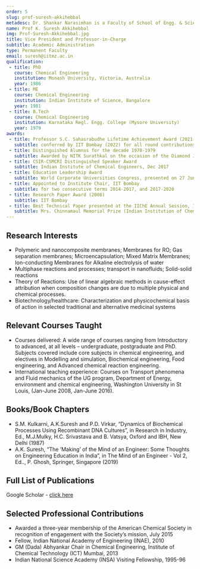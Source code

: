 ```yaml
---
order: 5
slug: prof-suresh-akkihebbal
metadesc: Dr. Shankar Narasimhan is a Faculty of School of Engg. & Science at IIT Madras Zanzibar. Learn More.
name: Prof K. Suresh Akkihebbal
img: Prof-Suresh-Akkihebbal.jpg
title: Vice President and Professor-in-Charge
subtitle: Academic Administration
type: Permanent Faculty
email: suresh@iitmz.ac.in
qualification:
 - title: PhD
   course: Chemical Engineering
   institution: Monash University, Victoria, Australia
   year: 1986
 - title: ME
   course: Chemical Engineering
   institution: Indian Institute of Science, Bangalore
   year: 1981
 - title: B.Tech
   course: Chemical Engineering
   institution: Karnataka Regl. Engg. College (Mysore University)
   year: 1979
awards:
 - title: Professor S.C. Sahasrabudhe Lifetime Achievement Award (2021-22)
   subtitle: conferred by IIT Bombay (2022) for all round contributions in Teaching, Research and Administration
 - title: Distinguished Alumnus for the decade 1970-1979
   subtitle: Awarded by NITK Surathkal on the occasion of the Diamond Jubilee of the Institute, Aug 06, 2019
 - title: CSIR-CSMCRI Distinguished Speaker Award
   subtitle: Indian Institute of Chemical Engineers, Dec 2017
 - title: Education Leadership Award
   subtitle: World Corporate Universities Congress, presented on 27 June 2014
 - title: Appointed to Institute Chair, IIT Bombay
   subtitle: for two consecutive terms 2014-2017, and 2017-2020
 - title: Research Paper Award (2008)
   subtitle: IIT Bombay
 - title: Best Technical Paper presented at the IIChE Annual Session, 1981
   subtitle: Mrs. Chinnamaul Memorial Prize (Indian Institution of Chemical Engineers)
---
```


<section>
    <h2>Research Interests</h2>
    <ul>
        <li>Polymeric and nanocomposite membranes; Membranes for RO; Gas separation membranes; Microencapsulation; Mixed Matrix Membranes; Ion-conducting Membranes for Alkaline electrolysis of water</li>
        <li>Multiphase reactions and processes; transport in nanofluids; Solid-solid reactions</li>
        <li>Theory of Reactions: Use of linear algebraic methods in cause-effect attribution when composition changes are due to multiple physical and chemical processes.</li>
        <li>Biotechnology/healthcare: Characterization and physicochemical basis of action in selected traditional and alternative medicinal systems</li>
    </ul>
</section>

<section>
    <h2>Relevant Courses Taught</h2>
    <ul>
        <li>Courses delivered: A wide range of courses ranging from Introductory to advanced, at all levels – undergraduate, postgraduate and PhD. Subjects covered include core subjects in chemical engineering, and electives in Modelling and simulation, Biochemical engineering, Food engineering, and Advanced chemical reaction engineering.</li>
        <li>International teaching experience: Courses on Transport phenomena and Fluid mechanics of the UG program, Department of Energy, environment and chemical engineering, Washington University in St Louis, (Jan-June 2008, Jan-June 2016). </li>
    </ul>
</section>

<Papers>
    <Paper
        title="Electrochemical Impedance based Characterization of Membrane Separators"
        authors={["R Gupta", "A Sarkar", "AK Suresh", "B Suthar"]}
        publisher="ECS Advances 4 (1), 014501"
        year="2025"
    />
        <Paper
        title="A kinetic analysis to delineate the effect of catalyst pre-treatment on the performance of Pd/Al2O3 in glycerol oxidation"
        authors={["JH Jhaveri", "SM Mahajani", "AK Suresh"]}
        publisher="Molecular Catalysis 565, 114350"
        year="2024"
    />
        <Paper
        title="Intricacies of CO 2 removal from mixed gases and biogas using polysulfone/ZIF-8 mixed matrix membranes–part 1: experimental"
        authors={["S Negi", "AK Suresh"]}
        publisher="RSC advances 14 (42), 30529-30542"
        year="2024"
    />
        <Paper
        title="Reaction Regimes in Interfacial Polyamidation and Their Effect on Film Properties"
        authors={["AK Suresh", "P Jha"]}
        publisher="2023 AIChE Annual Meeting"
        year="2023"
    />
        <Paper
        title="Performance Assessment of Dense and Asymmetric Polymeric Membranes with Metal Organic Framework As Fillers for Biogas Enrichment"
        authors={["S Negi", "AK Suresh"]}
        publisher="2023 AIChE Annual Meeting"
        year="2023"
    />
        <Paper
        title="Thermodynamic Aspects of Membrane Synthesis: Application to Biogas Enrichment"
        authors={["S Negi", "AK Suresh"]}
        publisher="Industrial & Engineering Chemistry Research 62 (37), 15120-15135"
        year="2023"
    />
        <Paper
        title="Absorption of CO2 in Nanofluids: Influence of the Material Density of Nanoparticles and a Correlating Principle"
        authors={["T Ramprasad", "AK Suresh"]}
        publisher="Industrial & Engineering Chemistry Research 62 (37), 15120-15135"
        year="2023"
    />
        <Paper
        title="Enhanced Battery Life with Supercapacitor Applied to Renewable Energy Based Electric Vehicles"
        authors={["R Katuri", "SLV Kumar", "K Suresh"]}
        publisher="Journal of New Materials for Electrochemical Systems 26 (3)"
        year="2023"
    />
        <Paper
        title="Catalytic oxidation of glycerol in alkaline medium–Influence of mass transport limitations"
        authors={["A Namdeo", "JH Jhaveri", "SM Mahajani", "AK Suresh"]}
        publisher="The Canadian Journal of Chemical Engineering 101 (4), 2060-2074"
        year="2023"
    />
        <Paper
        title="A modelling study of interfacial polyamidation"
        authors={["P Jha", "AK Suresh"]}
        publisher="Applied Surface Science 613, 155889"
        year="2023"
    />
        <Paper
        title="Membranes for gas separation: Influence of thermodynamic factors in membrane synthesis"
        authors={["S Negi", "S Akkihebbal"]}
        publisher="Authorea Preprints"
        year="2023"
    />
    
</Papers>

<section>
    <h2>Books/Book Chapters</h2>
    <ul>
        <li>S.M. Kulkarni, A.K.Suresh and P.D. Virkar, “Dynamics of Biochemical Processes Using Recombinant DNA Cultures”, in Research in Industry, Ed., M.J.Mulky, H.C. Srivastava and B. Vatsya, Oxford and IBH, New Delhi (1987)</li>
        <li>A.K. Suresh, “The ’Making’ of the Mind of an Engineer: Some Thoughts on Engineering Education in India”, in The Mind of an Engineer - Vol 2, Ed.., P. Ghosh, Springer, Singapore (2019)</li>
    </ul>
</section>

<section>
<h2>Full List of Publications</h2>

Google Scholar - [click here](https://scholar.google.co.in/citations?hl=en&user=j8eIkdEAAAAJ&view_op=list_works)

</section>

<section>
    <h2>Selected Professional Contributions</h2>
    <ul>
        <li>Awarded a three-year membership of the American Chemical Society in recognition of engagement with the Society’s mission, July 2015</li>
        <li>Fellow, Indian National Academy of Engineering (INAE), 2010</li>
        <li>GM (Dada) Abhyankar Chair in Chemical Engineering, Institute of Chemical Technology (ICT) Mumbai, 2013</li>
        <li>Indian National Science Academy (INSA) Visiting Fellowship, 1995-96</li>
    </ul>
</section>
